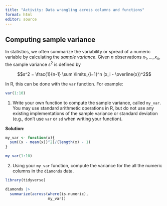 ```yaml
---
title: "Activity: Data wrangling across columns and functions"
format: html
editor: source
---
```


## Computing sample variance

In statistics, we often summarize the variability or spread of a numeric variable by calculating the *sample variance*. Given $n$ observations $x_1,...,x_n$, the sample variance $s^2$ is defined by

$$s^2 = \frac{1}{n-1} \sum \limits_{i=1}^n (x_i - \overline{x})^2$$

In R, this can be done with the `var` function. For example:

```r
var(1:10)
```

1. Write your own function to compute the sample variance, called `my_var`. You may use standard arithmetic operations in R, but do not use any existing implementations of the sample variance or standard deviation (e.g., don't use `var` or `sd` when writing your function).

**Solution:**

```r
my_var <- function(x){
  sum((x - mean(x))^2)/(length(x) - 1)
}

my_var(1:10)
```


2. Using your `my_var` function, compute the variance for the all the numeric columns in the `diamonds` data.

```r
library(tidyverse)

diamonds |>
  summarize(across(where(is.numeric),
                   my_var))
```



